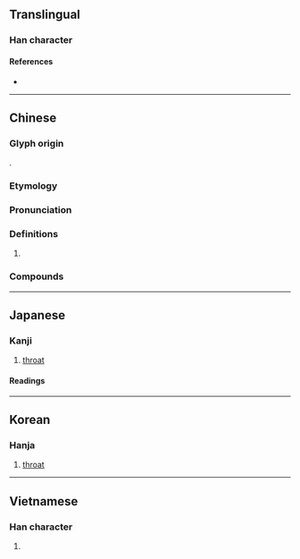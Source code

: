 {{also|咙}}
{{character info}}
==Translingual==
{{Han simplified forms|嚨|𠺠|咙|ex=y}}

===Han character===
{{Han char|rn=30|rad=口|as=16|sn=19|four=61011|canj=RYBP|ids=⿰口龍}}

====References====
* {{Han ref|kx=0213.230|dkj=04550|dj=0436.040|hdz=10703.110|uh=56A8|ud=22184|bh=C456|bd=50262}}

----

==Chinese==
{{zh-forms|s=咙}}

===Glyph origin===
{{Han etym}}
{{Han compound|口|龍|ls=psc|c1=s|c2=p|t1=mouth}}.

===Etymology===
{{rfe|zh}}

===Pronunciation===
{{zh-pron
|m=lóng
|m-s=nong1
|c=lung4
|c-t=luung3
|g=lung4
|h=pfs=lùng;gd=lung2
|j=lung1
|mb=liǎng
|md=lè̤ng/lùng
|md_note=lè̤ng - vernacular; lùng - literary
|mn=nâ/lông
|mn_note=nâ - vernacular; lông - literary
|mn-t=lêng5
|w=3lon
|x=long2
|mc=y
|oc=y
|cat=
}}

===Definitions===
{{zh-hanzi}}

# {{zh-used2|c}}

===Compounds===
{{zh-der|喉嚨|嚨胡|大喉嚨|嚨喉|嚨嚨|咕嚨|哄嚨|啌嚨|嚨哅|沙喉嚨|胡嚨|黑咕嚨冬|鼓嚨胡}}

----

==Japanese==
{{ja-kanji forms|𠺠|嚨}}

===Kanji===
{{ja-kanji|grade=|rs=口16|shin=𠺠}}

# [[throat]]

====Readings====
{{ja-readings
|goon=る
|kanon=ろう
|kun=のど-}}

----

==Korean==

===Hanja===
{{ko-hanja|hangeul=롱|rv=rong|mr=rong}}

# [[throat]]

----

==Vietnamese==

===Han character===
{{vi-hantu|[[lùng]]|rs=口16}}

# {{rfdef|vi|sort=口16}}
